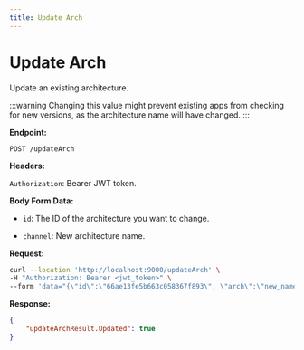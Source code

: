 ```yaml
---
title: Update Arch
---
```


# Update Arch

Update an existing architecture.

:::warning
Changing this value might prevent existing apps from checking for new versions, as the architecture name will have changed.
:::

**Endpoint:**

`POST /updateArch`

**Headers:**

`Authorization`: Bearer JWT token.

**Body Form Data:**

- `id`: The ID of the architecture you want to change.

- `channel`: New architecture name.

**Request:**
```bash
curl --location 'http://localhost:9000/updateArch' \
-H "Authorization: Bearer <jwt_token>" \
--form 'data="{\"id\":\"66ae13fe5b663c058367f893\", \"arch\":\"new_name\"}"'
```

**Response:**

```json
{
    "updateArchResult.Updated": true
}
```
